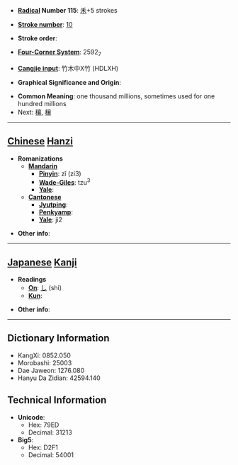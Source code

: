 * '''[[Wiktionary:Chinese radical index| Radical]] Number 115''': [[Wiktionary:Chinese radical index 禾|禾]]+5 strokes

* '''[[Wiktionary:Chinese total strokes index|Stroke number]]''': [[Wiktionary:Chinese total strokes index 10|10]]

* '''Stroke order''': 

* '''[[Wiktionary:Chinese four corner index|Four-Corner System]]''': 2592<sub>7</sub>

* '''[[Wiktionary:Chinese Cangjie index|Cangjie input]]''': 竹木中X竹 (HDLXH)

* '''Graphical Significance and Origin''': 

* '''Common Meaning''': one thousand millions, sometimes used for one hundred millions
* Next: [[穰]], [[穣]]

----

== [[Chinese]] [[Hanzi]] ==

* '''Romanizations'''
** '''[[Mandarin]]'''
*** '''[[Pinyin]]''': zǐ (zi3)
*** '''[[Wade-Giles]]''': tzu<sup>3</sup>
*** '''[[Yale]]''': 
** '''[[Cantonese]]'''
*** '''[[Jyutping]]''':
*** '''[[Penkyamp]]''': 
*** '''[[Yale]]''': ji2

* '''Other info''': 

----

== [[Japanese]] [[Kanji]] ==

* '''Readings'''
** '''[[On]]''': [[し]] (shi)
** '''[[Kun]]''': 

* '''Other info''':  

----

== Dictionary Information ==

* KangXi: 0852.050
* Morobashi: 25003
* Dae Jaweon: 1276.080
* Hanyu Da Zidian: 42594.140

== Technical Information ==

* '''Unicode''':
** Hex: 79ED
** Decimal: 31213
* '''Big5''':
** Hex: D2F1
** Decimal: 54001